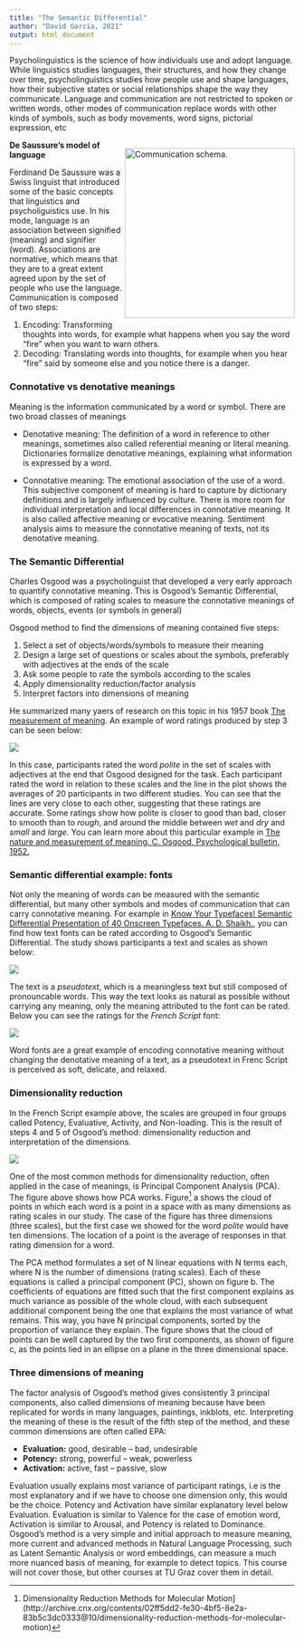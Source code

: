 ```yaml
---
title: "The Semantic Differential"
author: "David Garcia, 2021"
output: html_document
---
```


Psycholinguistics is the science of how individuals use and adopt language. While linguistics studies languages, their structures, and how they change over time, psycholinguistics studies how people use and shape languages, how their subjective states or social relationships shape the way they communicate. Language and communication are not restricted to spoken or written words, other modes of communication replace words with other kinds of symbols, such as body movements, word signs, pictorial expression, etc


<div style="float:right">
<img src="Communication.jpg" alt="Communication schema." width="300px"/>  
</div>

**De Saussure's model of language**

Ferdinand De Saussure was a Swiss linguist that introduced some of the basic concepts that linguistics and psycholiguistics use. In his mode, language is an association between signified (meaning) and signifier (word). Associations are normative, which means that they are to a great extent agreed upon by the set of people who use the language. Communication is composed of two steps:

  1. Encoding: Transforming thoughts into words, for example what happens when you say the word "fire" when you want to warn others.
  2. Decoding: Translating words into thoughts, for example when you hear "fire" said by someone else and you notice there is a danger.

### Connotative vs denotative meanings

Meaning is the information communicated by a word or symbol. There are two broad classes of meanings

- Denotative meaning: The definition of a word in reference to other meanings, sometimes also called referential meaning or literal meaning. Dictionaries formalize denotative meanings, explaining what information is expressed by a word.

- Connotative meaning: The emotional association of the use of a word. This subjective component of meaning is hard to capture by dictionary definitions and is largely influenced by culture. There is more room for individual interpretation and local differences in connotative meaning. It is also called affective meaning or evocative meaning. Sentiment analysis aims to measure the connotative meaning of texts, not its denotative meaning.

### The Semantic Differential

Charles Osgood was a psycholinguist that developed a very early approach to quantify connotative meaning. 
This is Osgood's Semantic Differential, which is composed of rating scales to measure the connotative meanings of words, objects, events (or symbols in general)

Osgood method to find the dimensions of meaning contained five steps:

1. Select a set of objects/words/symbols to measure their meaning
2. Design a large set of questions or scales about the symbols, preferably with adjectives at the ends of the scale
3. Ask some people to rate the symbols according to the scales
4. Apply dimensionality reduction/factor analysis
5. Interpret factors into dimensions of meaning

He summarized many yaers of research on this topic in his 1957 book [The measurement of meaning](https://www.amazon.com/Measurement-Meaning-Charles-Osgood/dp/0252745396). An example of word ratings produced by step 3 can be seen below:

![](WordRatings.png)

In this case, participants rated the word *polite* in the set of scales with adjectives at the end that Osgood designed for the task. Each participant rated the word in relation to these scales and the line in the plot shows the averages of 20 participants in two different studies. You can see that the lines are very close to each other, suggesting that these ratings are accurate. Some ratings show how polite is closer to good than bad, closer to smooth than to *rough*, and around the middle between *wet* and *dry* and *small* and *large*. You can learn more about this particular example in [The nature and measurement of meaning. C. Osgood, Psychological bulletin, 1952.](http://www.communicationcache.com/uploads/1/0/8/8/10887248/the_nature_and_measurement_of_meaning.pdf)


### Semantic differential example: fonts

Not only the meaning of words can be measured with the semantic differential, but many other symbols and modes of communication that can carry connotative meaning. For example in [Know Your Typefaces! Semantic Differential Presentation of 40 Onscreen Typefaces. A. D. Shaikh.](http://usabilitynews.org/know-your-typefaces-semantic-differential-presentation-of-40-onscreen-typefaces/), you can find how text fonts can be rated according to Osgood's Semantic Differential. The study shows participants a text and scales as shown below:

![](Ratings.png)

The text is a *pseudotext*, which is a meaningless text but still composed of pronouncable words. This way the text looks as natural as possible without carrying any meaning, only the meaning attributed to the font can be rated. Below you can see the ratings for the *French Script* font:

![](FontRatings.png)

Word fonts are a great example of encoding connotative meaning without changing the denotative meaning of a text, as a pseudotext in Frenc Script is perceived as soft, delicate, and relaxed. 


### Dimensionality reduction

In the French Script example above, the scales are grouped in four groups called Potency, Evaluative, Activity, and Non-loading. This is the result of steps 4 and 5 of Osgood's method: dimensionality reduction and interpretation of the dimensions. 

![](PCA.jpg)

One of the most common methods for dimensionality reduction, often applied in the case of meanings, is Principal Component Analysis (PCA). The figure above shows how PCA works. Figure[^1] a shows the cloud of points in which each word is a point in a space with as many dimensions as rating scales in our study. The case of the figure has three dimensions (three scales), but the first case we showed for the word *polite* would have ten dimensions. The location of a point is the average of responses in that rating dimension for a word.

The PCA method formulates a set of N linear equations with N terms each, where N is the number of dimensions (rating scales). Each of these equations is called a principal component (PC), shown on figure b. The coefficients of equations are fitted such that the first component explains as much variance as possible of the whole cloud, with each subsequent additional component being the one that explains the most variance of what remains. This way, you have N principal components, sorted by the proportion of variance they explain. The figure shows that the cloud of points can be well captured by the two first components, as shown of figure c, as the points lied in an ellipse on a plane in the three dimensional space.

### Three dimensions of meaning

The factor analysis of Osgood's method gives consistently 3 principal components, also called dimensions of meaning because have been replicated for words in many languages, paintings, inkblots, etc. Interpreting the meaning of these is the result of the fifth step of the method, and these common dimensions are often called EPA:

- **Evaluation:** good, desirable -- bad, undesirable
- **Potency:** strong, powerful -- weak, powerless
- **Activation:** active, fast -- passive, slow

Evaluation usually explains most variance of participant ratings, i.e is the most explanatory and if we have to choose one dimension only, this would be the choice. Potency and Activation have similar explanatory level below Evaluation. Evaluation is similar to Valence for the case of emotion word, Activation is similar to Arousal, and Potency is related to Dominance. Osgood's method is a very simple and initial approach to measure meaning, more current and advanced methods in Natural Language Processing, such as Latent Semantic Analysis or word embeddings, can measure a much more nuanced basis of meaning, for example to detect topics. This course will not cover those, but other courses at TU Graz cover them in detail. 

[^1]: Dimensionality Reduction Methods for Molecular Motion](http://archive.cnx.org/contents/02ff5dd2-fe30-4bf5-8e2a-83b5c3dc0333@10/dimensionality-reduction-methods-for-molecular-motion)


